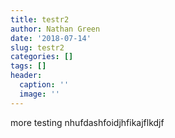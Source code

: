 ```yaml
---
title: testr2
author: Nathan Green
date: '2018-07-14'
slug: testr2
categories: []
tags: []
header:
  caption: ''
  image: ''
---
```


more testing nhufdashfoidjhfikajflkdjf